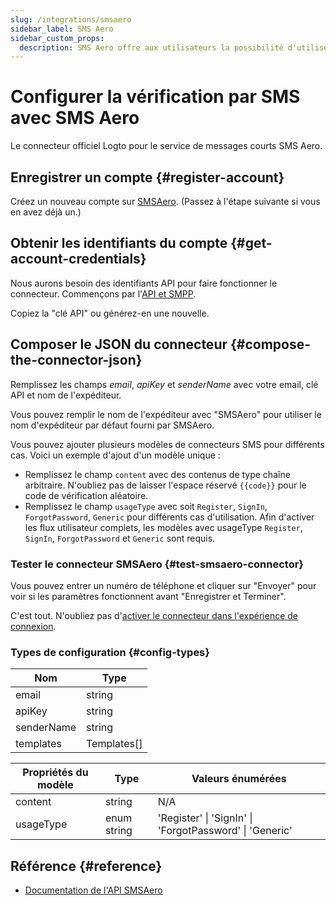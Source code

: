 ```yaml
---
slug: /integrations/smsaero
sidebar_label: SMS Aero
sidebar_custom_props:
  description: SMS Aero offre aux utilisateurs la possibilité d'utiliser le mailing SMS en 5 minutes sans consulter le contrat. Les développeurs se voient proposer une API pratique avec des classes accessibles et un support chat 24h/24 et 7j/7.
---
```



# Configurer la vérification par SMS avec SMS Aero

Le connecteur officiel Logto pour le service de messages courts SMS Aero.

<GuideTip />

## Enregistrer un compte \{#register-account}

Créez un nouveau compte sur [SMSAero](https://smsaero.ru/). (Passez à l'étape suivante si vous en avez déjà un.)

## Obtenir les identifiants du compte \{#get-account-credentials}

Nous aurons besoin des identifiants API pour faire fonctionner le connecteur. Commençons par
l'[API et SMPP](https://smsaero.ru/cabinet/settings/apikey/).

Copiez la "clé API" ou générez-en une nouvelle.

## Composer le JSON du connecteur \{#compose-the-connector-json}

Remplissez les champs _email_, _apiKey_ et _senderName_ avec votre email, clé API et nom de l'expéditeur.

Vous pouvez remplir le nom de l'expéditeur avec "SMSAero" pour utiliser le nom d'expéditeur par défaut fourni par SMSAero.

Vous pouvez ajouter plusieurs modèles de connecteurs SMS pour différents cas. Voici un exemple d'ajout d'un modèle unique :

- Remplissez le champ `content` avec des contenus de type chaîne arbitraire. N'oubliez pas de laisser l'espace réservé `{{code}}` pour
  le code de vérification aléatoire.
- Remplissez le champ `usageType` avec soit `Register`, `SignIn`, `ForgotPassword`, `Generic` pour différents cas d'utilisation.
  Afin d'activer les flux utilisateur complets, les modèles avec usageType `Register`, `SignIn`, `ForgotPassword` et `Generic` sont
  requis.

### Tester le connecteur SMSAero \{#test-smsaero-connector}

Vous pouvez entrer un numéro de téléphone et cliquer sur "Envoyer" pour voir si les paramètres fonctionnent avant "Enregistrer et Terminer".

C'est tout. N'oubliez pas
d'[activer le connecteur dans l'expérience de connexion](/connectors/sms-connectors/#enable-phone-number-sign-up-or-sign-in).

### Types de configuration \{#config-types}

| Nom        | Type        |
| ---------- | ----------- |
| email      | string      |
| apiKey     | string      |
| senderName | string      |
| templates  | Templates[] |

| Propriétés du modèle | Type        | Valeurs énumérées                                       |
| -------------------- | ----------- | ------------------------------------------------------- |
| content              | string      | N/A                                                     |
| usageType            | enum string | 'Register' \| 'SignIn' \| 'ForgotPassword' \| 'Generic' |

## Référence \{#reference}

- [Documentation de l'API SMSAero](https://smsaero.ru/integration/documentation/api/)
